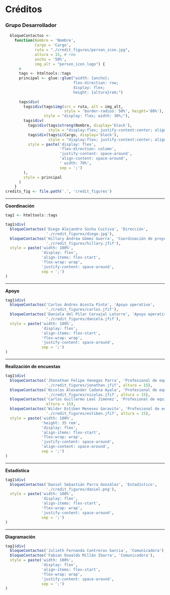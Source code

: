 # Créditos {-}

### Grupo Desarrollador {-}

```r
  bloqueContactos <-
    function(Nombre = 'Nombre',
             Cargo = 'Cargo',
             ruta = "./credit_figures/person_icon.jpg",
             altura = 15, # rem
             ancho = '50%',
             img_alt = "person_icon_logo") {
      #
      tags <- htmltools::tags
      principal <- glue::glue("width: {ancho}; 
                              flex-direction: row; 
                              display: flex; 
                              height: {altura}rem;")
      
      tags$div(
        tags$div(tags$img(src = ruta, alt = img_alt, 
                          style = 'border-radius: 50%', height='80%'),
                 style = "display: flex; width: 30%;"),
        tags$div(
          tags$div(tags$strong(Nombre, display='block'),
                   style = "display:flex; justify-content:center; align-items:center; height: 45%; padding: 4rem;"),
          tags$div(tags$i(Cargo, display='block'),
                   style = "display:flex; justify-content:center; align-items:center; height: 45%; padding: 4rem;"),
          style = paste('display: flex', 
                        'flex-direction: column', 
                        'justify-content: space-around',
                        'align-content: space-around',
                        ' width: 70%',
                        sep = ';')
        ),
        style = principal
      )
    }
credits_fig <- file.path('.', 'credit_figures')
```


<hr>
**Coordinación**
<br>
```r
tag1 <- htmltools::tags

tag1$div(
  bloqueContactos('Diego Alejandro Socha Cuitiva', 'Dirección',
                  './credit_figures/diego.jpg'),
  bloqueContactos('Hillary Andrea Gómez Guerra', 'Coordinación de proyecto',
                  './credit_figures/hillary.jfif'),
  style = paste('width: 100%',
                'display: flex',
                'align-items: flex-start',
                'flex-wrap: wrap',
                'justify-content: space-around',
                sep = ';')
)
```

<hr>
**Apoyo**
<br>
```r
tag1$div(
  bloqueContactos('Carlos Andres Acosta Pinto', 'Apoyo operativo',
                  './credit_figures/carlos.jfif'),
  bloqueContactos('Daniela del Pilar Carvajal Latorre', 'Apoyo operativo',
                  './credit_figures/daniela.jfif'),
  style = paste('width: 100%',
                'display: flex',
                'align-items: flex-start',
                'flex-wrap: wrap',
                'justify-content: space-around',
                sep = ';')
)
```

<hr>
**Realización de encuestas**
<br>
```r
tag1$div(
  bloqueContactos('Jhonathan Felipe Venegas Parra', 'Profesional de equipo técnico territorial',
                  './credit_figures/jonathan.jfif', altura = 15),
  bloqueContactos('Nicolas Alexander Cadena Ayala', 'Profesional de equipo técnico territorial',
                  './credit_figures/nicolas.jfif', altura = 15),
  bloqueContactos('Carlos Guillermo Leal Jimenez', 'Profesional de equipo técnico territorial',
                  altura = 15),
  bloqueContactos('Wilder Estiben Meneses Garavito', 'Profesional de equipo técnico territorial',
                  './credit_figures/estiben.jfif', altura = 15),
  style = paste('width: 100%',
                'height: 35 rem',
                'display: flex',
                'align-items: flex-start',
                'flex-wrap: wrap',
                'justify-content: space-around',
                'align-content: space-around',
                sep = ';')
)
```

<hr>
**Estadística**
<br>
```r
tag1$div(
  bloqueContactos('Daniel Sebastián Parra González', 'Estadístico', 
                  './credit_figures/daniel.png'),
  style = paste('width: 100%',
                'display: flex',
                'align-items: flex-start',
                'flex-wrap: wrap',
                'justify-content: space-around',
                sep = ';')
)
```

<hr>
**Diagramación**
<br>
```r
tag1$div(
  bloqueContactos('Julieth Fernanda Contreras Garcia', 'Comunicadora'),
  bloqueContactos('Fabian Oswaldo Millán Ibarra', 'Comunicadora'),
  style = paste('width: 100%',
                'display: flex',
                'align-items: flex-start',
                'flex-wrap: wrap',
                'justify-content: space-around',
                sep = ';')
)
```